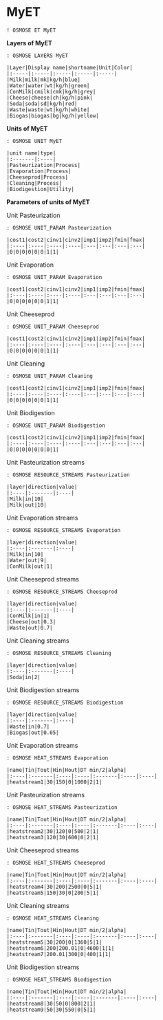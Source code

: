 # MyET

```{rosmose}
! OSMOSE ET MyET
```

**Layers of MyET**

```{rosmose}
: OSMOSE LAYERS MyET

|Layer|Display name|shortname|Unit|Color|
|:-----|:-----|:-----|:-----|:-----|
|Milk|milk|mk|kg/h|blue|
|Water|water|wt|kg/h|green|
|ConMilk|cmilk|cmk|kg/h|grey|
|Cheese|cheese|ch|kg/h|pink|
|Soda|soda|sd|kg/h|red|
|Waste|waste|wt|kg/h|white|
|Biogas|biogas|bg|kg/h|yellow|
```

**Units of MyET**

```{rosmose}
: OSMOSE UNIT MyET

|unit name|type|
|:-------|:----|
|Pasteurization|Process|
|Evaporation|Process|
|Cheeseprod|Process|
|Cleaning|Process|
|Biodigestion|Utility|
```

**Parameters of units of MyET**

Unit Pasteurization

```{rosmose}
: OSMOSE UNIT_PARAM Pasteurization

|cost1|cost2|cinv1|cinv2|imp1|imp2|fmin|fmax|
|:----|:----|:----|:----|:---|:---|:---|:---|
|0|0|0|0|0|0|1|1|
```

Unit Evaporation

```{rosmose}
: OSMOSE UNIT_PARAM Evaporation

|cost1|cost2|cinv1|cinv2|imp1|imp2|fmin|fmax|
|:----|:----|:----|:----|:---|:---|:---|:---|
|0|0|0|0|0|0|1|1|
```

Unit Cheeseprod

```{rosmose}
: OSMOSE UNIT_PARAM Cheeseprod

|cost1|cost2|cinv1|cinv2|imp1|imp2|fmin|fmax|
|:----|:----|:----|:----|:---|:---|:---|:---|
|0|0|0|0|0|0|1|1|
```

Unit Cleaning

```{rosmose}
: OSMOSE UNIT_PARAM Cleaning

|cost1|cost2|cinv1|cinv2|imp1|imp2|fmin|fmax|
|:----|:----|:----|:----|:---|:---|:---|:---|
|0|0|0|0|0|0|1|1|
```

Unit Biodigestion

```{rosmose}
: OSMOSE UNIT_PARAM Biodigestion

|cost1|cost2|cinv1|cinv2|imp1|imp2|fmin|fmax|
|:----|:----|:----|:----|:---|:---|:---|:---|
|0|0|0|0|0|0|0|1|
```

Unit Pasteurization streams

```{rosmose}
: OSMOSE RESOURCE_STREAMS Pasteurization

|layer|direction|value|
|:----|:-------|:----|
|Milk|in|10|
|Milk|out|10|
```

Unit Evaporation streams

```{rosmose}
: OSMOSE RESOURCE_STREAMS Evaporation

|layer|direction|value|
|:----|:-------|:----|
|Milk|in|10|
|Water|out|9|
|ConMilk|out|1|
```

Unit Cheeseprod streams

```{rosmose}
: OSMOSE RESOURCE_STREAMS Cheeseprod

|layer|direction|value|
|:----|:-------|:----|
|ConMilk|in|1|
|Cheese|out|0.3|
|Waste|out|0.7|
```

Unit Cleaning streams

```{rosmose}
: OSMOSE RESOURCE_STREAMS Cleaning

|layer|direction|value|
|:----|:-------|:----|
|Soda|in|2|
```

Unit Biodigestion streams

```{rosmose}
: OSMOSE RESOURCE_STREAMS Biodigestion

|layer|direction|value|
|:----|:-------|:----|
|Waste|in|0.7|
|Biogas|out|0.05|
```

Unit Evaporation streams

```{rosmose}
: OSMOSE HEAT_STREAMS Evaporation

|name|Tin|Tout|Hin|Hout|DT min/2|alpha|
|:----|:-------|:----|:----|:-------|:----|:----|
|heatstream1|30|150|0|1000|2|1|
```

Unit Pasteurization streams

```{rosmose}
: OSMOSE HEAT_STREAMS Pasteurization

|name|Tin|Tout|Hin|Hout|DT min/2|alpha|
|:----|:-------|:----|:----|:-------|:----|:----|
|heatstream2|30|120|0|500|2|1|
|heatstream3|120|30|600|0|2|1|
```

Unit Cheeseprod streams

```{rosmose}
: OSMOSE HEAT_STREAMS Cheeseprod

|name|Tin|Tout|Hin|Hout|DT min/2|alpha|
|:----|:-------|:----|:----|:-------|:----|:----|
|heatstream4|30|200|2500|0|5|1|
|heatstream5|150|30|0|200|5|1|
```

Unit Cleaning streams

```{rosmose}
: OSMOSE HEAT_STREAMS Cleaning

|name|Tin|Tout|Hin|Hout|DT min/2|alpha|
|:----|:-------|:----|:----|:-------|:----|:----|
|heatstream5|30|200|0|1360|5|1|
|heatstream6|200|200.01|0|4600|1|1|
|heatstream7|200.01|300|0|400|1|1|
```

Unit Biodigestion streams

```{rosmose}
: OSMOSE HEAT_STREAMS Biodigestion

|name|Tin|Tout|Hin|Hout|DT min/2|alpha|
|:----|:-------|:----|:----|:-------|:----|:----|
|heatstream8|30|50|0|800|2|1|
|heatstream9|50|30|550|0|5|1|
```

